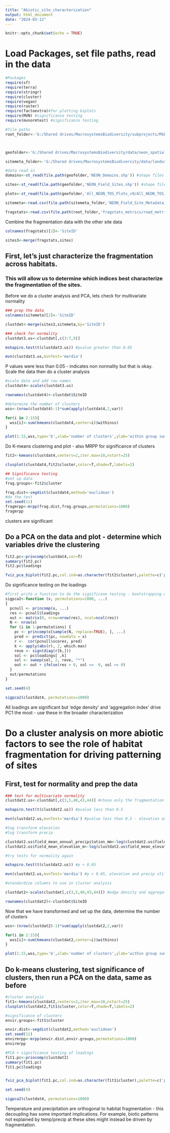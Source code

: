 ```yaml
---
title: "Abiotic_site_characterization"
output: html_document
date: "2024-03-12"
---
```


```r
knitr::opts_chunk$set(echo = TRUE)
```

# Load Packages, set file paths, read in the data

```r
#Packages
require(sf)
require(terra)
require(stringr)
require(cluster)
require(vegan)
require(raster)
require(factoextra)#for plotting biplots
require(MVN) #significance testing
require(mvnormtest) #significance testing

#file paths
root_folder<-'G:/Shared drives/MacrosystemsBiodiversity/subprojects/MSB_landuse/linear_disturbances'



geofolder<-'G:/Shared drives/MacrosystemsBiodiversity/data/neon_spatial/L0'

sitemeta_folder<-'G:/Shared drives/MacrosystemsBiodiversity/data/landuse/L0'

#data read in
domains<-st_read(file.path(geofolder,'NEON_Domains.shp')) #shape files of domains

sites<-st_read(file.path(geofolder,'NEON_Field_Sites.shp')) #shape files of sites

plots<-st_read(file.path(geofolder,'All_NEON_TOS_Plots_v9/All_NEON_TOS_Plot_Centroids_v9.shp')) #shape files of plots

sitemeta<-read.csv(file.path(sitemeta_folder,'NEON_Field_Site_Metadata_20231026.csv')) #meta data about sites - inc. temp/precip

fragstats<-read.csv(file.path(root_folder,'fragstats_metrics/road_metrics.csv')) #habitat fragmentation data
```

Combine the fragmentation data with the other site data

```r
colnames(fragstats)[2]<-'SiteID'

sites3<-merge(fragstats,sites)
```

## First, let's just characterize the fragmentation across habitats.

### This will allow us to determine which indices best characterize the fragmentation of the sites.

Before we do a cluster analysis and PCA, lets check for multivariate normality

```r
### prep the data
colnames(sitemeta)[2]<-'SiteID'

clustdat<-merge(sites3,sitemeta,by='SiteID')

### check for normality
clustdat3.us<-clustdat[,c(3:7,9)]

mshapiro.test(t(clustdat3.us)) #pvalue greater than 0.05

mvn(clustdat3.us,mvnTest='mardia')
```

P values were less than 0.05 - indicates non normality but that is okay. Scale the data then do a cluster analysis

```r
#scale data and add row names
clustdat4<-scale(clustdat3.us)

rownames(clustdat4)<-clustdat$SiteID

#determine the number of clusters
wss<-(nrow(clustdat4)-1)*sum(apply(clustdat4,2,var))

for(i in 2:15){
  wss[i]<-sum(kmeans(clustdat4,center=i)$withinss)
}

plot(1:15,wss,type='b',xlab='number of clusters',ylab='within group sum of squares') #2 clusters probably
```

Do K-means clustering and plot - also MRPP for significance of clusters

```r
fit2<-kmeans(clustdat4,centers=2,iter.max=10,nstart=25)

clusplot(clustdat4,fit2$cluster,color=T,shade=T,labels=2)

## Significance testing
#set up data
frag.groups<-fit2$cluster

frag.dist<-vegdist(clustdat4,method='euclidean')
#do the test
set.seed(11)
fragmrpp<-mrpp(frag.dist,frag.groups,permutations=1000)
fragmrpp
```

clusters are significant

## Do a PCA on the data and plot - determine which variables drive the clustering

```r
fit2.pc<-princomp(clustdat4,cor=T)
summary(fit2.pc)
fit2.pc$loadings

fviz_pca_biplot(fit2.pc,col.ind=as.character(fit2$cluster),palette=c('purple','orange'))
```

Do significance testing on the loadings

```r
#first write a function to do the significane testing - bootstrapping method
sigpca2<-function (x, permutations=1000, ...)
{
  pcnull <- princomp(x, ...)
  res <- pcnull$loadings
  out <- matrix(0, nrow=nrow(res), ncol=ncol(res))
  N <- nrow(x)
  for (i in 1:permutations) {
    pc <- princomp(x[sample(N, replace=TRUE), ], ...)
    pred <- predict(pc, newdata = x)
    r <-  cor(pcnull$scores, pred)
    k <- apply(abs(r), 2, which.max)
    reve <- sign(diag(r[k,]))
    sol <- pc$loadings[ ,k]
    sol <- sweep(sol, 2, reve, "*")
    out <- out + ifelse(res > 0, sol <=  0, sol >= 0)
  }
  out/permutations
}

set.seed(4)

sigpca2(clustdat4, permutations=1000)
```

All loadings are significant but 'edge density' and 'aggregation index' drive PC1 the most - use these in the broader characterization

# Do a cluster analysis on more abiotic factors to see the role of habitat fragmentation for driving patterning of sites

## First, test for normality and prep the data

```r

### test for multivariate normality
clustdat2.us<-clustdat[,c(3,5,40,43,44)] #chose only the fragmentation metrics with the highest loadings on PC 1 from the previous analysis

mshapiro.test(t(clustdat2.us)) #pvalue less than 0.5

mvn(clustdat2.us,mvnTest='mardia') #pvalue less than 0.5 - elevation and precip are the belligerents 

#log transform elevation
#log transform precip

clustdat2.us$field_mean_annual_precipitation_mm<-log(clustdat2.us$field_mean_annual_precipitation_mm)
clustdat2.us$field_mean_elevation_m<-log(clustdat2.us$field_mean_elevation_m)

#try tests for normality again

mshapiro.test(t(clustdat2.us)) #p < 0.05

mvn(clustdat2.us,mvnTest='mardia') #p < 0.05, elevation and precip still not normal in univariate space either

#standardize columns to use in cluster analysis

clustdat2<-scale(clustdat[,c(3,5,40,43,44)]) #edge density and aggregation index for fragmentation - strongest PC1 variables from analysis below

rownames(clustdat2)<-clustdat$SiteID
```

Now that we have transformed and set up the data, determine the number of clusters

```r
wss<-(nrow(clustdat2)-1)*sum(apply(clustdat2,2,var))

for(i in 2:15){
  wss[i]<-sum(kmeans(clustdat2,center=i)$withinss)
}

plot(1:15,wss,type='b',xlab='number of clusters',ylab='within group sum of squares') #looks like 2 clusters
```

## Do k-means clustering, test significance of clusters, then run a PCA on the data, same as before

```r
#cluster analysis
fit1<-kmeans(clustdat2,centers=2,iter.max=10,nstart=25)
clusplot(clustdat2,fit1$cluster,color=T,shade=T,labels=2)

#significance of clusters
envir.groups<-fit1$cluster

envir.dist<-vegdist(clustdat2,method='euclidean')
set.seed(11)
envirmrpp<-mrpp(envir.dist,envir.groups,permutations=1000)
envirmrpp

#PCA + significance testing of loadings
fit1.pc<-princomp(clustdat2)
summary(fit1.pc)
fit1.pc$loadings


fviz_pca_biplot(fit1.pc,col.ind=as.character(fit1$cluster),palette=c('purple','orange'))

set.seed(4)

sigpca2(clustdat4, permutations=1000)
```

Temperature and precipitation are orthogonal to habitat fragmentation - this decoupling has some important implications. For example, biotic patterns not explained by temp/precip at these sites might instead be driven by fragmentation.
